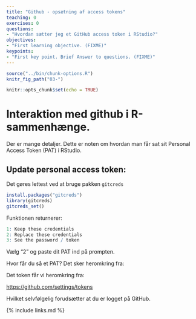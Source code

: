 ```yaml
---
title: "Github - opsætning af access tokens"
teaching: 0
exercises: 0
questions:
- "Hvordan sætter jeg et GitHub access token i RStudio?"
objectives:
- "First learning objective. (FIXME)"
keypoints:
- "First key point. Brief Answer to questions. (FIXME)"
---
```

```r
source("../bin/chunk-options.R")
knitr_fig_path("03-")
```

```r
knitr::opts_chunk$set(echo = TRUE)
```

# Interaktion med github i R-sammenhænge.

Der er mange detaljer. Dette er noten om hvordan man får sat sit Personal
Access Token (PAT) i RStudio.

## Update personal access token:

Det gøres lettest ved at bruge pakken `gitcreds`
```r
install.packages("gitcreds")
library(gitcreds)
gitcreds_set()
```

Funktionen returnerer:
```r
1: Keep these credentials
2: Replace these credentials
3: See the password / token
```

Vælg "2" og paste dit PAT ind på prompten.

Hvor får du så et PAT? Det sker heromkring fra:


Det token får vi heromkring fra:

[https://github.com/settings/tokens](https://github.com/settings/tokens)

Hvilket selvfølgelig forudsætter at du er logget på GitHub.

{% include links.md %}
